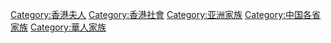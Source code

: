 [[Category:香港夫人|Category:香港夫人]]
[[Category:香港社會|Category:香港社會]]
[[Category:亚洲家族|Category:亚洲家族]]
[[Category:中国各省家族|Category:中国各省家族]]
[[Category:華人家族|Category:華人家族]]